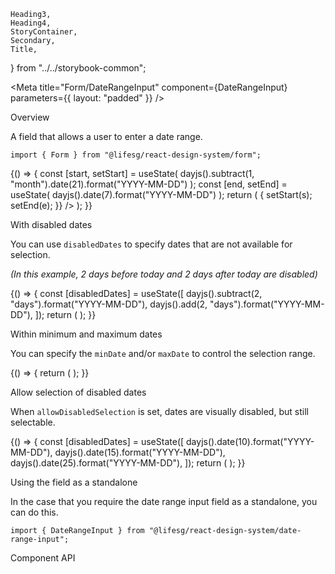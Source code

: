     Heading3,
    Heading4,
    StoryContainer,
    Secondary,
    Title,
} from "../../storybook-common";

<Meta
    title="Form/DateRangeInput"
    component={DateRangeInput}
    parameters={{ layout: "padded" }}
/>

<Title>DateRangeInput</Title>

<Secondary>Overview</Secondary>

A field that allows a user to enter a date range.

```tsx
import { Form } from "@lifesg/react-design-system/form";
```

<Canvas>
    <Story name="DateRangeInput">
        {() => {
            const [start, setStart] = useState(
                dayjs().subtract(1, "month").date(21).format("YYYY-MM-DD")
            );
            const [end, setEnd] = useState(
                dayjs().date(7).format("YYYY-MM-DD")
            );
            return (
                <StoryContainer>
                    <Form.DateRangeInput
                        label="This is the date range input"
                        value={start}
                        valueEnd={end}
                        onChange={(s, e) => {
                            setStart(s);
                            setEnd(e);
                        }}
                    />
                    <Form.DateRangeInput
                        label="This has no action buttons on desktop viewports"
                        withButton={false}
                    />
                    <Form.DateRangeInput
                        label="This is the disabled state"
                        withButton={false}
                        value="2023-04-20"
                        valueEnd="2023-05-01"
                        disabled
                    />
                    <Form.DateRangeInput
                        label="This is the readonly state"
                        withButton={false}
                        value="2023-04-20"
                        valueEnd="2023-05-01"
                        readOnly
                    />
                    <Form.DateRangeInput
                        label="This is the error state"
                        withButton={false}
                        errorMessage="Invalid date"
                    />
                </StoryContainer>
            );
        }}
    </Story>
</Canvas>

<Heading3>With disabled dates</Heading3>

You can use `disabledDates` to specify dates that are not available for selection.

_(In this example, 2 days before today and 2 days after today are disabled)_

<Canvas>
    <Story name="With disabled dates">
        {() => {
            const [disabledDates] = useState([
                dayjs().subtract(2, "days").format("YYYY-MM-DD"),
                dayjs().add(2, "days").format("YYYY-MM-DD"),
            ]);
            return (
                <StoryContainer>
                    <Form.DateRangeInput
                        label="This has disabled dates"
                        disabledDates={disabledDates}
                    />
                </StoryContainer>
            );
        }}
    </Story>
</Canvas>

<Heading3>Within minimum and maximum dates</Heading3>

You can specify the `minDate` and/or `maxDate` to control the selection range.

<Canvas>
    <Story name="Min and max dates">
        {() => {
            return (
                <StoryContainer>
                    <Form.DateRangeInput
                        label="This has restricted selection"
                        minDate={dayjs()
                            .subtract(2, "days")
                            .format("YYYY-MM-DD")}
                        maxDate={dayjs().add(20, "days").format("YYYY-MM-DD")}
                    />
                </StoryContainer>
            );
        }}
    </Story>
</Canvas>

<Heading3>Allow selection of disabled dates</Heading3>

When `allowDisabledSelection` is set, dates are visually disabled, but still selectable.

<Canvas>
    <Story name="Allow disabled selection">
        {() => {
            const [disabledDates] = useState([
                dayjs().date(10).format("YYYY-MM-DD"),
                dayjs().date(15).format("YYYY-MM-DD"),
                dayjs().date(25).format("YYYY-MM-DD"),
            ]);
            return (
                <StoryContainer>
                    <Form.DateRangeInput
                        label="This allows selection of disabled dates"
                        disabledDates={disabledDates}
                        minDate={dayjs()
                            .subtract(6, "weeks")
                            .format("YYYY-MM-DD")}
                        maxDate={dayjs().add(6, "weeks").format("YYYY-MM-DD")}
                        allowDisabledSelection
                    />
                </StoryContainer>
            );
        }}
    </Story>
</Canvas>

<Heading3>Using the field as a standalone</Heading3>

In the case that you require the date range input field as a standalone, you can do this.

```tsx
import { DateRangeInput } from "@lifesg/react-design-system/date-range-input";
```

<Preview>
    <Story name="Standalone usage">
        <StoryContainer>
            <DateRangeInput />
        </StoryContainer>
    </Story>
</Preview>

<Secondary>Component API</Secondary>

<PropsTable />

